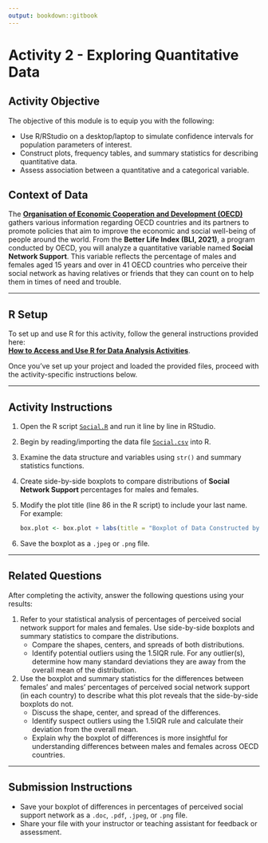```yaml
---
output: bookdown::gitbook
---
```

# Activity 2 - Exploring Quantitative Data

## Activity Objective

The objective of this module is to equip you with the following:

- Use R/RStudio on a desktop/laptop to simulate confidence intervals for population parameters of interest.
- Construct plots, frequency tables, and summary statistics for describing quantitative data.
- Assess association between a quantitative and a categorical variable.

## Context of Data

The [**Organisation of Economic Cooperation and Development (OECD)**](http://www.oecd.org/about/) gathers various information regarding OECD countries and its partners to promote policies that aim to improve the economic and social well-being of people around the world. From the **Better Life Index (BLI, 2021)**, a program conducted by OECD, you will analyze a quantitative variable named **Social Network Support**. This variable reflects the percentage of males and females aged 15 years and over in 41 OECD countries who perceive their social network as having relatives or friends that they can count on to help them in times of need and trouble.

---

## R Setup

To set up and use R for this activity, follow the general instructions provided here:  
[**How to Access and Use R for Data Analysis Activities**](#how-to-set-up-r-for-data-analysis-activities).

Once you’ve set up your project and loaded the provided files, proceed with the activity-specific instructions below.

---

## Activity Instructions

1. Open the R script [`Social.R`](https://raw.githubusercontent.com/aslemand/Data-Analysis-Activities/main/data/Activity_2/Social.R) and run it line by line in RStudio.
2. Begin by reading/importing the data file [`Social.csv`](https://raw.githubusercontent.com/aslemand/Data-Analysis-Activities/main/data/Activity_2/Social.csv) into R.
3. Examine the data structure and variables using `str()` and summary statistics functions.
4. Create side-by-side boxplots to compare distributions of **Social Network Support** percentages for males and females.
5. Modify the plot title (line 86 in the R script) to include your last name. For example:
   ```r
   box.plot <- box.plot + labs(title = "Boxplot of Data Constructed by You")
   ```

6. Save the boxplot as a `.jpeg` or `.png` file.
  
---

## Related Questions

After completing the activity, answer the following questions using your results:

1. Refer to your statistical analysis of percentages of perceived social network support for males and females. Use side-by-side boxplots and summary statistics to compare the distributions.  
   - Compare the shapes, centers, and spreads of both distributions.  
   - Identify potential outliers using the 1.5IQR rule. For any outlier(s), determine how many standard deviations they are away from the overall mean of the distribution.

2. Use the boxplot and summary statistics for the differences between females' and males' percentages of perceived social network support (in each country) to describe what this plot reveals that the side-by-side boxplots do not.  
   - Discuss the shape, center, and spread of the differences.  
   - Identify suspect outliers using the 1.5IQR rule and calculate their deviation from the overall mean.  
   - Explain why the boxplot of differences is more insightful for understanding differences between males and females across OECD countries.

---

## Submission Instructions

- Save your boxplot of differences in percentages of perceived social support network as a `.doc`, `.pdf`, `.jpeg`, or `.png` file.
- Share your file with your instructor or teaching assistant for feedback or assessment.

